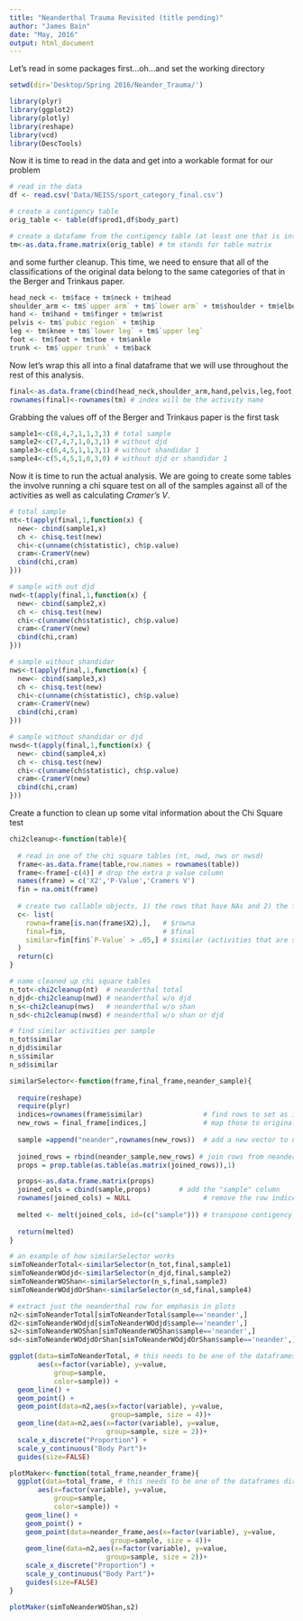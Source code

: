 ```yaml
---
title: "Neanderthal Trauma Revisited (title pending)"
author: "James Bain"
date: "May, 2016"
output: html_document
---
```


Let's read in some packages first...oh...and set the working directory
```r
setwd(dir='Desktop/Spring 2016/Neander_Trauma/')

library(plyr)       
library(ggplot2)    
library(plotly)     
library(reshape)    
library(vcd)        
library(DescTools) 
```

Now it is time to read in the data and get into a workable format for our problem

```r
# read in the data
df <- read.csv('Data/NEISS/sport_category_final.csv')

# create a contigency table 
orig_table <- table(df$prod1,df$body_part)

# create a datafame from the contigency table (at least one that is intuitive)
tm<-as.data.frame.matrix(orig_table) # tm stands for table matrix
```

and some further cleanup. This time, we need to ensure that all of the classifications of the original data belong to the same categories of that in the Berger and Trinkaus paper.

```r
head_neck <- tm$face + tm$neck + tm$head
shoulder_arm <- tm$`upper arm` + tm$`lower arm` + tm$shoulder + tm$elbow
hand <- tm$hand + tm$finger + tm$wrist
pelvis <- tm$`pubic region` + tm$hip 
leg <- tm$knee + tm$`lower leg` + tm$`upper leg`
foot <- tm$foot + tm$toe + tm$ankle
trunk <- tm$`upper trunk` + tm$back
```

Now let's wrap this all into a final dataframe that we will use throughout the rest of this analysis.

```r
final<-as.data.frame(cbind(head_neck,shoulder_arm,hand,pelvis,leg,foot,trunk))
rownames(final)<-rownames(tm) # index will be the activity name
```

Grabbing the values off of the Berger and Trinkaus paper is the first task

```r
sample1<-c(8,4,7,1,1,3,3) # total sample
sample2<-c(7,4,7,1,0,3,1) # without djd
sample3<-c(6,4,5,1,1,3,1) # without shandidar 1
sample4<-c(5,4,5,1,0,3,0) # without djd or shandidar 1
```

Now it is time to run the actual analysis. We are going to create some tables the involve running a chi square test on all of the samples against all of the activities as well as calculating *Cramer's V*.

```r
# total sample
nt<-t(apply(final,1,function(x) {
  new<- cbind(sample1,x)
  ch <- chisq.test(new)
  chi<-c(unname(ch$statistic), ch$p.value)
  cram<-CramerV(new)
  cbind(chi,cram)
}))

# sample with out djd
nwd<-t(apply(final,1,function(x) {
  new<- cbind(sample2,x)
  ch <- chisq.test(new)
  chi<-c(unname(ch$statistic), ch$p.value)
  cram<-CramerV(new)
  cbind(chi,cram)
}))

# sample without shandidar
nws<-t(apply(final,1,function(x) {
  new<- cbind(sample3,x)
  ch <- chisq.test(new)
  chi<-c(unname(ch$statistic), ch$p.value)
  cram<-CramerV(new)
  cbind(chi,cram)
}))

# sample without shandidar or djd
nwsd<-t(apply(final,1,function(x) {
  new<- cbind(sample4,x)
  ch <- chisq.test(new)
  chi<-c(unname(ch$statistic), ch$p.value)
  cram<-CramerV(new)
  cbind(chi,cram)
}))
```

Create a function to clean up some vital information about the Chi Square test

```r
chi2cleanup<-function(table){
  
  # read in one of the chi square tables (nt, nwd, nws or nwsd)
  frame<-as.data.frame(table,row.names = rownames(table))
  frame<-frame[-c(4)] # drop the extra p value column
  names(frame) = c('X2','P-Value','Cramers V')
  fin = na.omit(frame) 
  
  # create two callable objects, 1) the rows that have NAs and 2) the final data frame for some final manipulation
  c<- list(
    rowna=frame[is.nan(frame$X2),],   # $rowna 
    final=fin,                        # $final
    similar=fin[fin$`P-Value` > .05,] # $similar (activities that are similar, P > 0.05)
  )
  return(c)
}
```

```r
# name cleaned up chi square tables
n_tot<-chi2cleanup(nt)  # neanderthal total
n_djd<-chi2cleanup(nwd) # neanderthal w/o djd
n_s<-chi2cleanup(nws)   # neanderthal w/o shan
n_sd<-chi2cleanup(nwsd) # neanderthal w/o shan or djd
```

```r
# find similar activities per sample 
n_tot$similar
n_djd$similar
n_s$similar
n_sd$similar
```

```r
similarSelector<-function(frame,final_frame,neander_sample){ 
  
  require(reshape)
  require(plyr)
  indices=rownames(frame$similar)               # find rows to set as indices
  new_rows = final_frame[indices,]              # map those to original contigency table
  
  sample =append("neander",rownames(new_rows))  # add a new vector to use a "sample" column
  
  joined_rows = rbind(neander_sample,new_rows) # join rows from neanderthal sample to new dataframe
  props = prop.table(as.table(as.matrix(joined_rows)),1)

  props<-as.data.frame.matrix(props)
  joined_cols = cbind(sample,props)       # add the "sample" column
  rownames(joined_cols) = NULL                  # remove the row indices 
  
  melted <- melt(joined_cols, id=(c("sample"))) # transpose contigency table
  
  return(melted)                
}
```

```r
# an example of how similarSelector works
simToNeanderTotal<-similarSelector(n_tot,final,sample1)
simToNeanderWOdjd<-similarSelector(n_djd,final,sample2)
simToNeanderWOShan<-similarSelector(n_s,final,sample3)
simToNeanderWOdjdOrShan<-similarSelector(n_sd,final,sample4)
```

```r
# extract just the neanderthal row for emphasis in plots
n2<-simToNeanderTotal[simToNeanderTotal$sample=='neander',]
d2<-simToNeanderWOdjd[simToNeanderWOdjd$sample=='neander',]
s2<-simToNeanderWOShan[simToNeanderWOShan$sample=='neander',]
sd<-simToNeanderWOdjdOrShan[simToNeanderWOdjdOrShan$sample=='neander',]
```

```r
ggplot(data=simToNeanderTotal, # this needs to be one of the dataframes directly above
       aes(x=factor(variable), y=value, 
           group=sample,
           color=sample)) + 
  geom_line() + 
  geom_point() +
  geom_point(data=n2,aes(x=factor(variable), y=value, 
                         group=sample, size = 4))+
  geom_line(data=n2,aes(x=factor(variable), y=value, 
                        group=sample, size = 2))+ 
  scale_x_discrete("Proportion") +
  scale_y_continuous("Body Part")+
  guides(size=FALSE)
```

```r
plotMaker<-function(total_frame,neander_frame){
  ggplot(data=total_frame, # this needs to be one of the dataframes directly above
       aes(x=factor(variable), y=value, 
           group=sample,
           color=sample)) + 
    geom_line() + 
    geom_point() +
    geom_point(data=neander_frame,aes(x=factor(variable), y=value, 
                         group=sample, size = 4))+
    geom_line(data=n2,aes(x=factor(variable), y=value, 
                        group=sample, size = 2))+ 
    scale_x_discrete("Proportion") +
    scale_y_continuous("Body Part")+
    guides(size=FALSE)
}
```

```r
plotMaker(simToNeanderWOShan,s2)
```